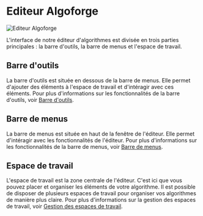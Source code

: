 # Editeur Algoforge

![Editeur Algoforge](/img/editeur.png)

L'interface de notre éditeur d'algorithmes est divisée en trois parties principales : la barre d'outils, la barre de menus et l'espace de travail.

## Barre d'outils

La barre d'outils est située en dessous de la barre de menus. Elle permet d'ajouter des éléments à l'espace de travail et d'intéragir avec ces éléments.
Pour plus d'informations sur les fonctionnalités de la barre d'outils, voir [Barre d'outils](barre-outils).

## Barre de menus

La barre de menus est située en haut de la fenêtre de l'éditeur. Elle permet d'intéragir avec les fonctionnalités de l'éditeur.
Pour plus d'informations sur les fonctionnalités de la barre de menus, voir [Barre de menus](barre-menus).

## Espace de travail

L'espace de travail est la zone centrale de l'éditeur. C'est ici que vous pouvez placer et organiser les éléments de votre algorithme.
Il est possible de disposer de plusieurs espaces de travail pour organiser vos algorithmes de manière plus claire.
Pour plus d'informations sur la gestion des espaces de travail, voir [Gestion des espaces de travail](../utilisation-avancée/sous-plans-travail).
